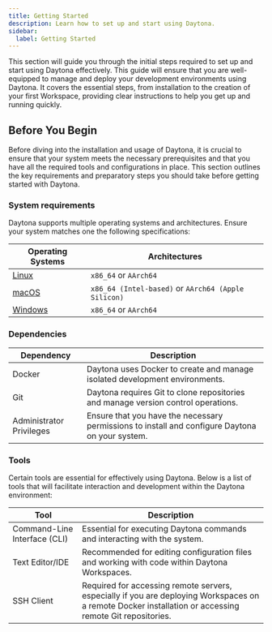 ```yaml
---
title: Getting Started
description: Learn how to set up and start using Daytona.
sidebar:
  label: Getting Started
---
```



This section will guide you through the initial steps required to set up and start using Daytona effectively. This guide will ensure that you are well-equipped to manage and deploy your development environments using Daytona. It covers the essential steps, from installation to the creation of your first Workspace, providing clear instructions to help you get up and running quickly.

## Before You Begin

Before diving into the installation and usage of Daytona, it is crucial to ensure that your system meets the necessary prerequisites and that you have all the required tools and configurations in place. This section outlines the key requirements and preparatory steps you should take before getting started with Daytona.

### System requirements

Daytona supports multiple operating systems and architectures. Ensure your system matches one the following specifications:

| **Operating Systems**                         | **Architectures**                                   |
|-----------------------------------------------| ----------------------------------------------------|
| [Linux](installation/installation#linux)      | `x86_64` or `AArch64`                               |
| [macOS](/installation/installation#macos)     | `x86_64 (Intel-based)` or `AArch64 (Apple Silicon)` |
| [Windows](/installation/installation#windows) | `x86_64` or `AArch64`                               |

### Dependencies

| **Dependency**            | **Description**                                                                                 |
|---------------------------|-------------------------------------------------------------------------------------------------|
| Docker                    | Daytona uses Docker to create and manage isolated development environments.                     |
| Git                       | Daytona requires Git to clone repositories and manage version control operations.               |
| Administrator Privileges  | Ensure that you have the necessary permissions to install and configure Daytona on your system. |

### Tools

Certain tools are essential for effectively using Daytona. Below is a list of tools that will facilitate interaction and development within the Daytona environment:

| **Tool**                          | **Description**                                                                                                                                                    |
|-----------------------------------|-------------------------------------------------------------------------------------------------------------------------------------------------------------------|
| Command-Line Interface (CLI)      | Essential for executing Daytona commands and interacting with the system.                                                                                          |
| Text Editor/IDE                   | Recommended for editing configuration files and working with code within Daytona Workspaces.                                                                       |
| SSH Client                        | Required for accessing remote servers, especially if you are deploying Workspaces on a remote Docker installation or accessing remote Git repositories.            |
